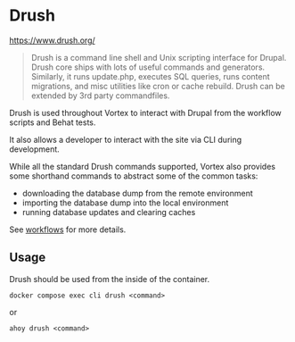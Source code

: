 # Drush

https://www.drush.org/

> Drush is a command line shell and Unix scripting interface for Drupal. Drush
> core ships with lots of useful commands and generators. Similarly, it runs
> update.php, executes SQL queries, runs content migrations, and misc utilities
> like cron or cache rebuild. Drush can be extended by 3rd party commandfiles.

Drush is used throughout Vortex to interact with Drupal from the workflow
scripts and Behat tests.

It also allows a developer to interact with the site via CLI during development.

While all the standard Drush commands supported, Vortex also provides some
shorthand commands to abstract some of the common tasks:

- downloading the database dump from the remote environment
- importing the database dump into the local environment
- running database updates and clearing caches

See [workflows](../../workflows) for more details.

## Usage

Drush should be used from the inside of the container.

```shell
docker compose exec cli drush <command>
```
or
```shell
ahoy drush <command>
```
